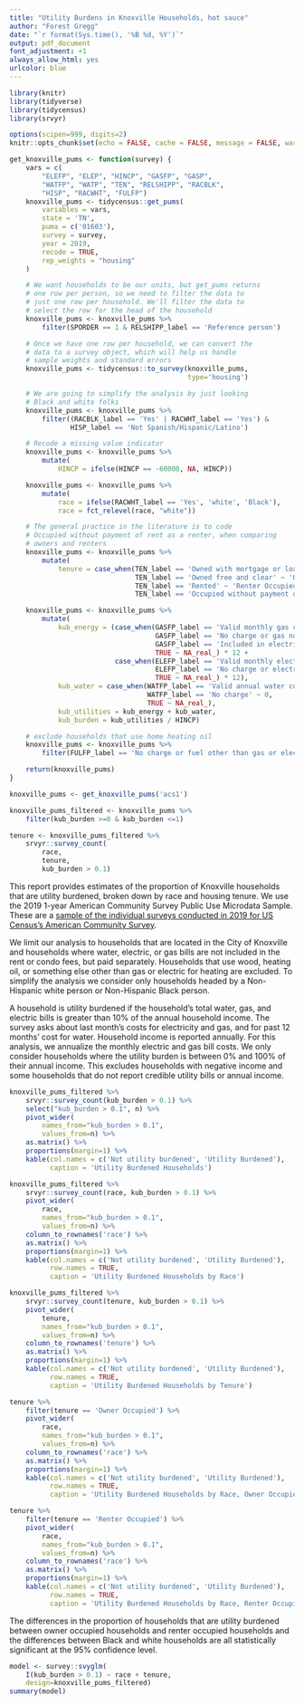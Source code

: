 ```yaml
---
title: "Utility Burdens in Knoxville Households, hot sauce"
author: "Forest Gregg"
date: "`r format(Sys.time(), '%B %d, %Y')`"
output: pdf_document
font_adjustment: +1
always_allow_html: yes 
urlcolor: blue
---
```


```r
library(knitr)
library(tidyverse)
library(tidycensus)
library(srvyr)

options(scipen=999, digits=2)
knitr::opts_chunk$set(echo = FALSE, cache = FALSE, message = FALSE, warning = FALSE, max.print = -1)
```

```r
get_knoxville_pums <- function(survey) {
    vars = c(
        "ELEFP", "ELEP", "HINCP", "GASFP", "GASP",
        "WATFP", "WATP", "TEN", "RELSHIPP", "RACBLK",
        "HISP", "RACWHT", "FULFP")
    knoxville_pums <- tidycensus::get_pums(
        variables = vars,
        state = 'TN',
        puma = c('01603'),
        survey = survey,
        year = 2019,
        recode = TRUE,
        rep_weights = "housing"
    )

    # We want households to be our units, but get_pums returns
    # one row per person, so we need to filter the data to
    # just one row per household. We'll filter the data to
    # select the row for the head of the household
    knoxville_pums <- knoxville_pums %>%
        filter(SPORDER == 1 & RELSHIPP_label == 'Reference person')

    # Once we have one row per household, we can convert the
    # data to a survey object, which will help us handle
    # sample weights and standard errors
    knoxville_pums <- tidycensus::to_survey(knoxville_pums,
                                            type='housing')

    # We are going to simplify the analysis by just looking
    # Black and white folks
    knoxville_pums <- knoxville_pums %>%
        filter((RACBLK_label == 'Yes' | RACWHT_label == 'Yes') & 
               HISP_label == 'Not Spanish/Hispanic/Latino')

    # Recode a missing value indicator
    knoxville_pums <- knoxville_pums %>%
        mutate(
            HINCP = ifelse(HINCP == -60000, NA, HINCP))

    knoxville_pums <- knoxville_pums %>%
        mutate(
            race = ifelse(RACWHT_label == 'Yes', 'white', 'Black'),
            race = fct_relevel(race, "white"))

    # The general practice in the literature is to code
    # Occupied without payment of rent as a renter, when comparing
    # owners and renters
    knoxville_pums <- knoxville_pums %>%
        mutate(
            tenure = case_when(TEN_label == 'Owned with mortgage or loan (include home equity loans)' ~ 'Owner Occupied',
                               TEN_label == 'Owned free and clear' ~ 'Owner Occupied',
                               TEN_label == 'Rented' ~ 'Renter Occupied',
                               TEN_label == 'Occupied without payment of rent' ~ 'Renter Occupied'))

    knoxville_pums <- knoxville_pums %>% 
        mutate(
            kub_energy = (case_when(GASFP_label == 'Valid monthly gas cost in GASP' ~ GASP,
                                    GASFP_label == 'No charge or gas not used' ~ 0,
                                    GASFP_label == 'Included in electricity payment' ~ 0,
                                    TRUE ~ NA_real_) * 12 +
                          case_when(ELEFP_label == 'Valid monthly electricity cost in ELEP' ~ ELEP,
                                    ELEFP_label == 'No charge or electricity not used' ~ 0,
                                    TRUE ~ NA_real_) * 12),
            kub_water = case_when(WATFP_label == 'Valid annual water cost in WATP' ~ WATP,
                                  WATFP_label == 'No charge' ~ 0,
                                  TRUE ~ NA_real_),
            kub_utilities = kub_energy + kub_water,
            kub_burden = kub_utilities / HINCP)

    # exclude households that use home heating oil
    knoxville_pums <- knoxville_pums %>%
        filter(FULFP_label == 'No charge or fuel other than gas or electricity not used')

    return(knoxville_pums)
}
```

```r
knoxville_pums <- get_knoxville_pums('acs1')

knoxville_pums_filtered <- knoxville_pums %>% 
    filter(kub_burden >=0 & kub_burden <=1)

tenure <- knoxville_pums_filtered %>%
    srvyr::survey_count(
        race,
        tenure,
        kub_burden > 0.1)
```

This report provides estimates of the proportion of Knoxville households that
are utility burdened, broken down by race and housing
tenure. We use the 2019 1-year American Community Survey 
Public Use Microdata Sample. These are a [sample of the individual surveys
conducted in 2019 for US Census's American Community Survey](https://www.census.gov/programs-surveys/acs/microdata.html).

We limit our analysis to households that are located in the City of Knoxville and
households where water, electric, or gas bills are not included in the rent or condo fees, but paid
separately. Households that use wood, heating oil, or something else other than gas or electric for heating are excluded. To simplify the analysis we consider only households headed by a Non-Hispanic
white person or Non-Hispanic Black person.

A household is utility burdened if the household's total water, gas, and 
electric bills is greater than 10% of the annual household income. The survey
asks about last month's costs for electricity and gas, and for past 12 months' cost
for water. Household income is reported annually. For this analysis, we annualize 
the monthly electric and gas bill costs. We only consider households where the utility burden is between 0% and 100% of their annual income. This excludes households
with negative income and some households that do not report credible utility bills or annual income.

```r
knoxville_pums_filtered %>% 
    srvyr::survey_count(kub_burden > 0.1) %>%
    select("kub_burden > 0.1", n) %>%
    pivot_wider(
        names_from="kub_burden > 0.1", 
        values_from=n) %>%
    as.matrix() %>%
    proportions(margin=1) %>% 
    kable(col.names = c('Not utility burdened', 'Utility Burdened'),
          caption = 'Utility Burdened Households')
```


```r
knoxville_pums_filtered %>% 
    srvyr::survey_count(race, kub_burden > 0.1) %>%
    pivot_wider(
        race,
        names_from="kub_burden > 0.1", 
        values_from=n) %>%
    column_to_rownames('race') %>%
    as.matrix() %>%
    proportions(margin=1) %>% 
    kable(col.names = c('Not utility burdened', 'Utility Burdened'),
          row.names = TRUE,
          caption = 'Utility Burdened Households by Race')
```

```r
knoxville_pums_filtered %>% 
    srvyr::survey_count(tenure, kub_burden > 0.1) %>%
    pivot_wider(
        tenure,
        names_from="kub_burden > 0.1", 
        values_from=n) %>%
    column_to_rownames('tenure') %>%
    as.matrix() %>%
    proportions(margin=1) %>% 
    kable(col.names = c('Not utility burdened', 'Utility Burdened'),
          row.names = TRUE,
          caption = 'Utility Burdened Households by Tenure')
```


```r
tenure %>% 
    filter(tenure == 'Owner Occupied') %>%
    pivot_wider(
        race,
        names_from="kub_burden > 0.1",
        values_from=n) %>%
    column_to_rownames('race') %>%
    as.matrix() %>%
    proportions(margin=1) %>% 
    kable(col.names = c('Not utility burdened', 'Utility Burdened'),
          row.names = TRUE,
          caption = 'Utility Burdened Households by Race, Owner Occupied')
```

```r
tenure %>% 
    filter(tenure == 'Renter Occupied') %>%
    pivot_wider(
        race,
        names_from="kub_burden > 0.1",
        values_from=n) %>%
    column_to_rownames('race') %>%
    as.matrix() %>%
    proportions(margin=1) %>% 
    kable(col.names = c('Not utility burdened', 'Utility Burdened'),
          row.names = TRUE,
          caption = 'Utility Burdened Households by Race, Renter Occupied')
```

The differences in the proportion of households that are utility burdened between 
owner occupied households and renter occupied households and the differences between
Black and white households are all statistically significant at the 95% confidence level.

```r
model <- survey::svyglm(
    I(kub_burden > 0.1) ~ race + tenure, 
    design=knoxville_pums_filtered)
summary(model)
```
